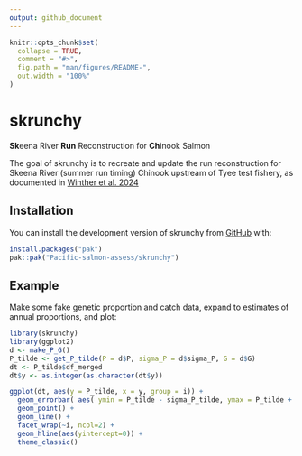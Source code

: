```yaml
---
output: github_document
---
```


<!-- README.md is generated from README.Rmd. Please edit that file -->

```r
knitr::opts_chunk$set(
  collapse = TRUE,
  comment = "#>",
  fig.path = "man/figures/README-",
  out.width = "100%"
)
```

# skrunchy

<!-- badges: start -->
<!-- badges: end -->

 **Sk**eena River **Run** Reconstruction for **Ch**inook Salmon


The goal of skrunchy is to recreate and update the run reconstruction for Skeena River (summer run timing) Chinook upstream of Tyee test fishery, as documented in [Winther et al. 2024](https://publications.gc.ca/site/eng/9.901355/publication.html "An assessment of Skeena River Chinook salmon using genetic stock identification 1984 to 2020")

## Installation

You can install the development version of skrunchy from [GitHub](https://github.com/) with:

``` r
install.packages("pak")
pak::pak("Pacific-salmon-assess/skrunchy")
```

## Example

Make some fake genetic proportion and catch data, expand to estimates of annual proportions, and plot:

```r
library(skrunchy)
library(ggplot2)
d <- make_P_G()
P_tilde <- get_P_tilde(P = d$P, sigma_P = d$sigma_P, G = d$G)
dt <- P_tilde$df_merged
dt$y <- as.integer(as.character(dt$y))

ggplot(dt, aes(y = P_tilde, x = y, group = i)) +
  geom_errorbar( aes( ymin = P_tilde - sigma_P_tilde, ymax = P_tilde + sigma_P_tilde ), colour="dodgerblue") +
  geom_point() +
  geom_line() +
  facet_wrap(~i, ncol=2) +
  geom_hline(aes(yintercept=0)) +
  theme_classic()
  
```

<!-- What is special about using `README.Rmd` instead of just `README.md`? You can include R chunks like so: -->

<!-- ```{r cars} -->
<!-- #summary(cars) -->
<!-- ``` -->

<!-- You'll still need to render `README.Rmd` regularly, to keep `README.md` up-to-date. `devtools::build_readme()` is handy for this. -->

<!-- You can also embed plots, for example: -->

<!-- ```{r pressure, echo = FALSE} -->
<!-- #plot(pressure) -->
<!-- ``` -->

<!-- In that case, don't forget to commit and push the resulting figure files, so they display on GitHub and CRAN. -->
